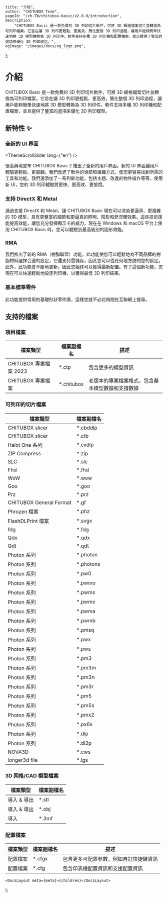 
	title: "介紹",
	author: "CHITUBOX Team",
	pageId: "/zh-TW/chitubox-basic/v2.0.0/introduction",
	description:
		"CHITUBOX Basic 是一款免費的 3D 列印切片軟件，可將 3D 網格檔案切片並轉換為可列印檔案。它旨在讓 3D 列印更輕鬆、更高效，簡化整個 3D 列印過程，讓用戶能夠簡單快速地將 3D 模型轉換為 3D 列印件。軟件支持多種 3D 列印機和配置檔案，並且提供了豐富的選項來優化 3D 列印模型。",
	ogImage: "/images/docs/og_logo.png",
};

# 介紹

CHITUBOX Basic 是一款免費的 3D 列印切片軟件，可將 3D 網格檔案切片並轉換為可列印檔案。它旨在讓 3D 列印更輕鬆、更高效，簡化整個 3D 列印過程，讓用戶能夠簡單快速地將 3D 模型轉換為 3D 列印件。軟件支持多種 3D 列印機和配置檔案，並且提供了豐富的選項來優化 3D 列印模型。

## 新特性 ✨

### 全新的 UI 界面

<ThemeScrollSlider lang={"en"} />

很高興地宣布 CHITUBOX Basic 2 推出了全新的用戶界面。新的 UI 界面讓用戶體驗更輕鬆、更直觀。我們改進了軟件的導航和組織方式，使您更容易找到所需的工具和功能。我們還添加了一系列新功能，包括主題、改進的物件操作等等。使用新 UI，您的 3D 列印體驗將更快、更高效、更愉悅。

### 支持 DirectX 和 Metal

<DirectXAndMetal />

通過支援 DirectX 和 Metal，讓 CHITUBOX Basic 現在可以渲染更逼真、更複雜的 3D 模型，具有更豐富的細節和更逼真的照明、陰影和菲涅爾效果。這些技術還能提高效能，讓您充分發揮顯示卡的威力。現在在 Windows 和 macOS 平台上使用 CHITUBOX Basic 時，您可以體驗到最高級別的圖形效能。

### RMA

<Rma />

我們推出了新的 RMA（樹脂聯盟）功能。此功能使您可以輕鬆地為不同品牌的樹脂材料選擇合適的設定，它還支持雲儲存，因此您可以從任何地方訪問您的設定。此外，此功能會不斷地更新，因此您始終可以獲得最新配置。有了這個新功能，您現在可以快速輕鬆地設定列印機，以獲得最佳 3D 列印結果。

### 基本標準零件

<StandardParts />

此功能提供常用的基礎形狀零件庫，這樣您就不必花時間在互聯網上搜尋。

## 支持的檔案

### 項目檔案

| 檔案類型               | 檔案副檔名  | 描述                                             |
| ---------------------- | ----------- | ------------------------------------------------ |
| CHITUBOX 專案檔案 2023 | \*.ctp      | 包含更多的模型資訊                               |
| CHITUBOX 專案檔案      | \*.chitubox | 老版本的專案檔案格式，包含基本模型數據和支撐數據 |

### 可列印的切片檔案

| 檔案類型                | 檔案副檔名 |
| ----------------------- | ---------- |
| CHITUBOX slicer         | \*.cbddlp  |
| CHITUBOX slicer         | \*.ctb     |
| Halot One 系列          | \*.cxdlp   |
| ZIP Compress            | \*.zip     |
| SLC                     | \*.slc     |
| Fhd                     | \*.fhd     |
| WoW                     | \*.wow     |
| Goo                     | \*.goo     |
| Prz                     | \*.prz     |
| CHITUBOX General Format | \*.gf      |
| Phrozen 檔案            | \*.phz     |
| FlashDLPrint 檔案       | \*.svgx    |
| fdg                     | \*.fdg     |
| Qdx                     | \*.qdx     |
| Qdt                     | \*.qdt     |
| Photon 系列             | \*.photon  |
| Photon 系列             | \*.photons |
| Photon 系列             | \*.pw0     |
| Photon 系列             | \*.pwmo    |
| Photon 系列             | \*.pwms    |
| Photon 系列             | \*.pwmx    |
| Photon 系列             | \*.pwma    |
| Photon 系列             | \*.pwmb    |
| Photon 系列             | \*.pmsq    |
| Photon 系列             | \*.pwx     |
| Photon 系列             | \*.pws     |
| Photon 系列             | \*.pm3     |
| Photon 系列             | \*.pm3m    |
| Photon 系列             | \*.pm3n    |
| Photon 系列             | \*.pm3r    |
| Photon 系列             | \*.pm5     |
| Photon 系列             | \*.pm5s    |
| Photon 系列             | \*.pmx2    |
| Photon 系列             | \*.px6s    |
| Photon 系列             | \*.dlp     |
| Photon 系列             | \*.dl2p    |
| NOVA3D                  | \*.cws     |
| longer3d file           | \*.lgs     |

### 3D 网格/CAD 模型檔案

| 檔案類型    | 檔案副檔名 |
| ----------- | ---------- |
| 導入 & 導出 | \*.stl     |
| 導入 & 導出 | \*.obj     |
| 導入        | \*.3mf     |

### 配置檔案

| 檔案類型 | 檔案副檔名 | 描述                                   |
| -------- | ---------- | -------------------------------------- |
| 配置檔案 | \*.cfgx    | 包含更多可配置參數，例如自訂快捷鍵資訊 |
| 配置檔案 | \*.cfg     | 包含印表機配置資訊和支援配置資訊       |

	<DocsLayout meta={meta}>{children}</DocsLayout>
);
